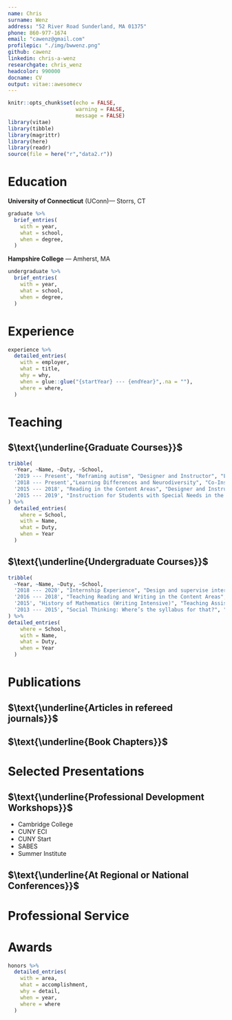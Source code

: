 ```yaml
---
name: Chris
surname: Wenz
address: "52 River Road Sunderland, MA 01375"
phone: 860-977-1674
email: "cawenz@gmail.com"
profilepic: "./img/bwwenz.png"
github: cawenz
linkedin: chris-a-wenz
researchgate: chris_wenz
headcolor: 990000
docname: CV
output: vitae::awesomecv
---
```

```r
knitr::opts_chunk$set(echo = FALSE,
                      warning = FALSE,
                      message = FALSE)
library(vitae)
library(tibble)
library(magrittr)
library(here)
library(readr)
source(file = here("r","data2.r"))
```
# Education
**University of Connecticut** (UConn)--- Storrs, CT
```r
graduate %>%
  brief_entries(
    with = year,
    what = school,
    when = degree,
  )
```
**Hampshire College** --- Amherst, MA
```r
undergraduate %>%
  brief_entries(
    with = year,
    what = school,
    when = degree,
  )
```

# Experience
```r
experience %>%
  detailed_entries(
    with = employer,
    what = title,
    why = why,
    when = glue::glue("{startYear} --- {endYear}",.na = ""),
    where = where,
  )
```
# Teaching
## $\text{\underline{Graduate Courses}}$
```r
tribble(
  ~Year, ~Name, ~Duty, ~School,
  '2019 --- Present', "Reframing autism", "Designer and Instructor", "Landmark College",
  '2018 --- Present',"Learning Differences and Neurodiversity", "Co-Instructor", "Landmark College",
  '2015 --- 2018', "Reading in the Content Areas", "Designer and Instructor", "UConn",
  '2015 --- 2019', "Instruction for Students with Special Needs in the Mainstream","Instructor", "UConn"
) %>% 
  detailed_entries(
    where = School,
    with = Name, 
    what = Duty,
    when = Year
  )
```
## $\text{\underline{Undergraduate Courses}}$
```r
tribble(
  ~Year, ~Name, ~Duty, ~School,
  '2018 --- 2020', "Internship Experience", "Design and supervise internships in neuro-cognitive research", "Landmark College",
  '2016 --- 2018', "Teaching Reading and Writing in the Content Areas", "Instructor", "UConn",
  '2015', "History of Mathematics (Writing Intensive)", "Teaching Assistant and Co-Designer","UConn",
  '2013 --- 2015', "Social Thinking: Where’s the syllabus for that?", "Co-Designer and Instructor", "UConn"
) %>% 
detailed_entries(
    where = School,
    with = Name, 
    what = Duty,
    when = Year
  )
```

# Publications
## $\text{\underline{Articles in refereed journals}}$
```{=latex}
\setlength{\parindent}{-0.2in}
\setlength{\leftskip}{0.2in}
\setlength{\parskip}{8pt}
Gabriel, R., \textbf{Wenz, C.} (2017). Three Directions for Disciplinary Literacy. \emph{Educational Leadership}, 74(5), Online Supplement to the February 2017 issue: https://lcirt.link/gabrielandwenz2017.

Gabriel, R., \textbf{Wenz, C.}, \& Dostal, H. (2016). Disciplinary Text-Dependent Questions: Questioning for Learning in the Disciplines. The Challenge of Literacy in the Disciplines. \emph{The Clearing House: A Journal of Educational Strategies, Issues and Ideas,} 89(6), 202–207. https://doi.org/10.1080/00098655.2016.1209154
```
## $\text{\underline{Book Chapters}}$
```{=latex}
\setlength{\parindent}{-0.2in}
\setlength{\leftskip}{0.2in}
\setlength{\parskip}{8pt}
\textbf{Wenz, C.}, Kowitt, J. \& Friedlander, L. (2017). A Museum Based Program to Support Adolescents and Adults with ASD: Results of a Pilot Study and Suggestions for Implementation. In, \emph{Examining the Intersection of Arts and Special Education, Volume 3.} Kennedy Center for Performing Arts, Washington, DC.
%\pagebreak
```
# Selected Presentations
## $\text{\underline{Professional Development Workshops}}$
```{=latex}
\setlength{\parindent}{-0.2in}
\setlength{\leftskip}{0.2in}
\setlength{\parskip}{8pt}
```

* Cambridge College
* CUNY ECI
* CUNY Start
* SABES
* Summer Institute

## $\text{\underline{At Regional or National Conferences}}$
```{=latex}
\setlength{\parindent}{-0.2in}
\setlength{\leftskip}{0.2in}
\setlength{\parskip}{8pt}
\textbf{Wenz, C.} \& Warrnader, K. (2018). The College Writing Motivation Scale: a tool for measuring motivation in Writing Center contexts. Paper presented at the Northeast Writing Center Association Conference, Worcester, MA.

\textbf{Wenz, C.} (2017). Disciplinary literacy and journalism: literacy instruction in a post truth world. Paper presented at the Literacy Research Association Annual Conference, Tampa, FL.

Kowitt, J., \textbf{Wenz, C.} \& Friedlander, L. (2017). Enhancing Observational Skills: Inclusive Museum Programming for Visitors with Autism Spectrum Disorder. Paper presented at the Tenth International Conference on the Inclusive Museum, Manchester, UK.

Gabriel, R., \textbf{Wenz, C.} (2015) Opportunities to Develop Literacy Scale. Paper presented at the Literacy Research Association Annual Conference, Carlsbad, CA.

\textbf{Wenz, C.}, \& Gabriel, R. (2015) An integrative review and pilot survey of disciplinary literacy instruction in secondary settings. Poster presented at the Annual Meeting of the American Educational Research Association, Chicago, IL
```
# Professional Service


# Awards
```r

honors %>%
  detailed_entries(
    with = area,
    what = accomplishment,
    why = detail,
    when = year,
    where = where
  )

```




